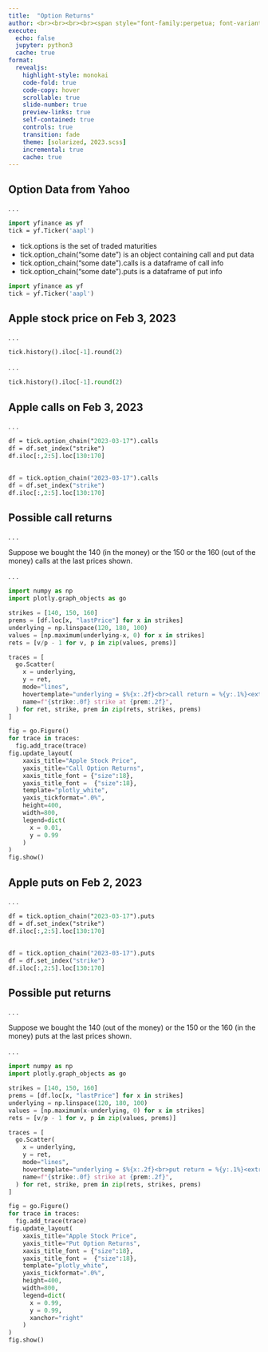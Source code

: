 ```yaml
---
title:  "Option Returns"
author: <br><br><br><br><span style="font-family:perpetua; font-variant:small-caps; color:#606060;">Kerry Back</span><br><br><img src="RiceBusiness-transparent-logo-sm.png"  height=80>
execute:
  echo: false
  jupyter: python3
  cache: true
format: 
  revealjs:
    highlight-style: monokai
    code-fold: true
    code-copy: hover
    scrollable: true
    slide-number: true
    preview-links: true
    self-contained: true
    controls: true
    transition: fade
    theme: [solarized, 2023.scss]
    incremental: true
    cache: true
---
```


## Option Data from Yahoo 

. . .

```.p
import yfinance as yf
tick = yf.Ticker('aapl')
```

- tick.options is the set of traded maturities
- tick.option_chain("some date") is an object containing call and put data
- tick.option_chain("some date").calls is a dataframe of call info
- tick.option_chain("some date").puts is a dataframe of put info

```python
import yfinance as yf
tick = yf.Ticker('aapl')
```

## Apple stock price on Feb 3, 2023

. . .

```.p
tick.history().iloc[-1].round(2)
```

. . .

```python
tick.history().iloc[-1].round(2)
```

## Apple calls on Feb 3, 2023

. . .

```.p
df = tick.option_chain("2023-03-17").calls
df = df.set_index("strike")
df.iloc[:,2:5].loc[130:170]
```

## {.smaller}



```python
df = tick.option_chain("2023-03-17").calls
df = df.set_index("strike")
df.iloc[:,2:5].loc[130:170]
```


## Possible call returns

. . .

Suppose we bought the 140 (in the money) or the 150 or the 160 (out of the money) calls at the last prices shown.

. . .


```python
import numpy as np
import plotly.graph_objects as go

strikes = [140, 150, 160]
prems = [df.loc[x, "lastPrice"] for x in strikes]
underlying = np.linspace(120, 180, 100)
values = [np.maximum(underlying-x, 0) for x in strikes]
rets = [v/p - 1 for v, p in zip(values, prems)]

traces = [
  go.Scatter(
    x = underlying,
    y = ret,
    mode="lines",
    hovertemplate="underlying = $%{x:.2f}<br>call return = %{y:.1%}<extra></extra>",
    name=f"{strike:.0f} strike at {prem:.2f}",
  ) for ret, strike, prem in zip(rets, strikes, prems)
]

fig = go.Figure()
for trace in traces:
  fig.add_trace(trace)
fig.update_layout(
    xaxis_title="Apple Stock Price",
    yaxis_title="Call Option Returns",
    xaxis_title_font = {"size":18},
    yaxis_title_font =  {"size":18},
    template="plotly_white",
    yaxis_tickformat=".0%",
    height=400,  
    width=800,
    legend=dict(
      x = 0.01,
      y = 0.99
    )
)
fig.show()
```


## Apple puts on Feb 2, 2023

. . .

```.p
df = tick.option_chain("2023-03-17").puts
df = df.set_index("strike")
df.iloc[:,2:5].loc[130:170]
```

## {.smaller}



```python
df = tick.option_chain("2023-03-17").puts
df = df.set_index("strike")
df.iloc[:,2:5].loc[130:170]
```


## Possible put returns

. . .

Suppose we bought the 140 (out of the money) or the 150 or the 160 (in the money) puts at the last prices shown.

. . .


```python
import numpy as np
import plotly.graph_objects as go

strikes = [140, 150, 160]
prems = [df.loc[x, "lastPrice"] for x in strikes]
underlying = np.linspace(120, 180, 100)
values = [np.maximum(x-underlying, 0) for x in strikes]
rets = [v/p - 1 for v, p in zip(values, prems)]

traces = [
  go.Scatter(
    x = underlying,
    y = ret,
    mode="lines",
    hovertemplate="underlying = $%{x:.2f}<br>put return = %{y:.1%}<extra></extra>",
    name=f"{strike:.0f} strike at {prem:.2f}",
  ) for ret, strike, prem in zip(rets, strikes, prems)
]

fig = go.Figure()
for trace in traces:
  fig.add_trace(trace)
fig.update_layout(
    xaxis_title="Apple Stock Price",
    yaxis_title="Put Option Returns",
    xaxis_title_font = {"size":18},
    yaxis_title_font =  {"size":18},
    template="plotly_white",
    yaxis_tickformat=".0%",
    height=400,  
    width=800,
    legend=dict(
      x = 0.99,
      y = 0.99,
      xanchor="right"
    )
)
fig.show()
```